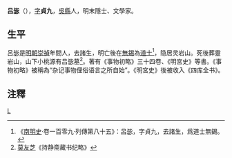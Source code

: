 '''吕毖'''（{{bd|？||？||catIdx=L呂}}），[[表字|字]]'''貞九'''，[[吳縣|吳縣]]人，明末隱士、文學家。

== 生平 ==
呂毖是[[明朝|明朝]][[崇禎|崇禎]]年間人，去諸生，明亡後在[[無錫|無錫]]為[[道士|道士]]<ref>《[[南明史_(钱海岳)|南明史]]·卷一百零九·列傳第八十五》：呂毖，字貞九，去諸生，爲道士無錫。</ref>，隐居灵岩山。死後葬靈岩山，山下小桃源有吕毖墓<ref>[[莫友芝|莫友芝]]《持静斋藏书纪略》</ref>。著有《事物初略》三十四卷、《明宮史》等書。《事物初略》被稱為“杂记事物俚俗语言之所自始”。《明宮史》後被收入《四库全书》。

==注釋==
{{reflist}}

[[Category:明朝道教人物|L]]